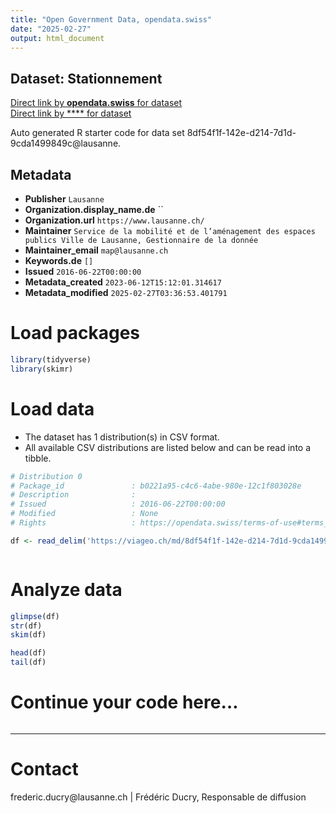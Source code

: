 ```yaml
---
title: "Open Government Data, opendata.swiss"
date: "2025-02-27"
output: html_document
---
```


## Dataset: Stationnement



[Direct link by **opendata.swiss** for dataset](https://opendata.swiss/de/dataset/stationnement)<br>
[Direct link by **** for dataset](https://viageo.ch/md/8df54f1f-142e-d214-7d1d-9cda1499849c)

Auto generated R starter code for data set 8df54f1f-142e-d214-7d1d-9cda1499849c@lausanne.

## Metadata

- **Publisher** `Lausanne`
- **Organization.display_name.de** ``
- **Organization.url** `https://www.lausanne.ch/`
- **Maintainer** `Service de la mobilité et de l’aménagement des espaces publics Ville de Lausanne, Gestionnaire de la donnée`
- **Maintainer_email** `map@lausanne.ch`
- **Keywords.de** `[]`
- **Issued** `2016-06-22T00:00:00`
- **Metadata_created** `2023-06-12T15:12:01.314617`
- **Metadata_modified** `2025-02-27T03:36:53.401791`


# Load packages

```r

library(tidyverse)
library(skimr)

```

# Load data

-   The dataset has 1 distribution(s) in CSV format.
-   All available CSV distributions are listed below and can be read into a tibble.

```r

# Distribution 0
# Package_id               : b0221a95-c4c6-4abe-980e-12c1f803028e
# Description              : 
# Issued                   : 2016-06-22T00:00:00
# Modified                 : None
# Rights                   : https://opendata.swiss/terms-of-use#terms_by

df <- read_delim('https://viageo.ch/md/8df54f1f-142e-d214-7d1d-9cda1499849c#downloadAction')



```

# Analyze data

```r

glimpse(df)
str(df)
skim(df)

head(df)
tail(df)

```

# Continue your code here...

```r

```

------------------------------------------------------------------------

# Contact

frederic.ducry@lausanne.ch | Frédéric Ducry, Responsable de diffusion
